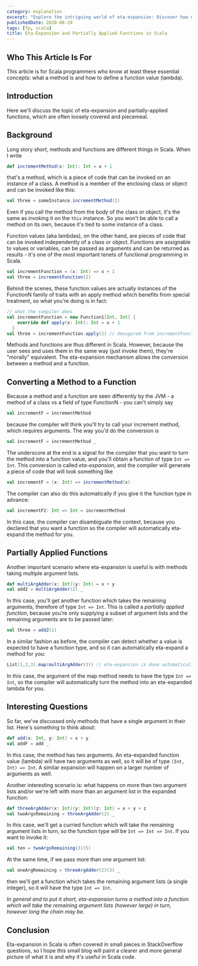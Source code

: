 ```yaml
---
category: explanation
excerpt: "Explore the intriguing world of eta-expansion: Discover how methods and functions interact in Scala, revealing insights that can elevate your coding game"
publishedDate: 2020-08-29
tags: [fp, scala]
title: Eta-Expansion and Partially Applied Functions in Scala
---
```


## Who This Article Is For

This article is for Scala programmers who know at least these essential concepts: what a method is and how to define a function value (lambda).

## Introduction

Here we'll discuss the topic of eta-expansion and partially-applied functions, which are often loosely covered and piecemeal.

## Background

Long story short, methods and functions are different things in Scala. When I write

```scala
def incrementMethod(x: Int): Int = x + 1
```

that's a method, which is a piece of code that can be invoked on an instance of a class. A method is a member of the enclosing class or object and can be invoked like this:

```scala
val three = someInstance.incrementMethod(2)
```

Even if you call the method from the body of the class or object, it's the same as invoking it on the `this` instance. So you won't be able to call a method on its own, because it's tied to some instance of a class.

Function values (aka lambdas), on the other hand, are pieces of code that can be invoked independently of a class or object. Functions are assignable to values or variables, can be passed as arguments and can be returned as results - it's one of the most important tenets of functional programming in Scala.

```scala
val incrementFunction = (x: Int) => x + 1
val three = incrementFunction(2)
```

Behind the scenes, these function values are actually instances of the FunctionN family of traits with an apply method which benefits from special treatment, so what you're doing is in fact:

```scala
// what the compiler does
val incrementFunction = new Function1[Int, Int] {
    override def apply(x: Int): Int = x + 1
  }
val three = incrementFunction.apply(2) // desugared from incrementFunction(2)
```

Methods and functions are thus different in Scala. However, because the user sees and uses them in the same way (just invoke them), they're "morally" equivalent. The eta-expansion mechanism allows the conversion between a method and a function.

## Converting a Method to a Function

Because a method and a function are seen differently by the JVM - a method of a class vs a field of type FunctionN - you can't simply say

```scala
val incrementF = incrementMethod
```

because the compiler will think you'll try to call your increment method, which requires arguments. The way you'd do the conversion is

```scala
val incrementF = incrementMethod _
```

The underscore at the end is a signal for the compiler that you want to turn the method into a function value, and you'll obtain a function of type `Int => Int`. This conversion is called _eta-expansion_, and the compiler will generate a piece of code that will look something like

```scala
val incrementF = (x: Int) => incrementMethod(x)
```

The compiler can also do this automatically if you give it the function type in advance:

```scala
val incrementF2: Int => Int = incrementMethod
```

In this case, the compiler can disambiguate the context, because you declared that you want a function so the compiler will automatically eta-expand the method for you.

## Partially Applied Functions

Another important scenario where eta-expansion is useful is with methods taking multiple argument lists.

```scala
def multiArgAdder(x: Int)(y: Int) = x + y
val add2 = multiArgAdder(2) _
```

In this case, you'll get another function which takes the remaining arguments, therefore of type `Int => Int`. This is called a _partially applied function_, because you're only supplying a subset of argument lists and the remaining arguments are to be passed later:

```scala
val three = add2(1)
```

In a similar fashion as before, the compiler can detect whether a value is expected to have a function type, and so it can automatically eta-expand a method for you:

```scala
List(1,2,3).map(multiArgAdder(3)) // eta-expansion is done automatically
```

In this case, the argument of the map method needs to have the type `Int => Int`, so the compiler will automatically turn the method into an eta-expanded lambda for you.

## Interesting Questions

So far, we've discussed only methods that have a single argument in their list. Here's something to think about:

```scala
def add(x: Int, y: Int) = x + y
val addF = add _
```

In this case, the method has two arguments. An eta-expanded function value (lambda) will have two arguments as well, so it will be of type `(Int, Int) => Int`. A similar expansion will happen on a larger number of arguments as well.

Another interesting scenario is: what happens on more than two argument lists and/or we're left with more than an argument list in the expanded function:

```scala
def threeArgAdder(x: Int)(y: Int)(z: Int) = x + y + z
val twoArgsRemaining = threeArgAdder(2) _
```

In this case, we'll get a curried function which will take the remaining argument lists in turn, so the function type will be `Int => Int => Int`. If you want to invoke it:

```scala
val ten = twoArgsRemaining(3)(5)
```

At the same time, if we pass more than one argument list:

```scala
val oneArgRemaining = threeArgAdder(2)(3) _
```

then we'll get a function which takes the remaining argument lists (a single integer), so it will have the type `Int => Int`.

_In general and to put it short, eta-expansion turns a method into a function which will take the remaining argument lists (however large) in turn, however long the chain may be._

## Conclusion

Eta-expansion in Scala is often covered in small pieces in StackOverflow questions, so I hope this small blog will paint a clearer and more general picture of what it is and why it's useful in Scala code.
